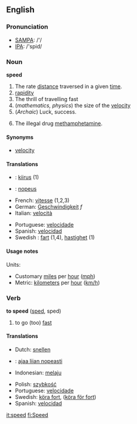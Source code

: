 ==English==
=== Pronunciation ===
*[[w:SAMPA|SAMPA]]: /'/
*[[w:IPA|IPA]]: /'spid/

=== Noun ===
'''speed'''
#The rate [[distance]] traversed in a given [[time]].
#[[rapidity]]
#The thrill of travelling fast
#(''mathematics, physics'') the size of the [[velocity]]
#(''Archaic'') Luck, success.
#{{slang}} The illegal drug [[methamphetamine]].

====Synonyms====
*[[velocity]]

==== Translations ====
{{top}}<!--languages from A to I go here-->
* {{et}}: [[kiirus]] (1)
*{{msg:fi}}: [[nopeus]]
*French: [[vitesse]] (1,2,3)
*German: [[Geschwindigkeit]] ''f''
*Italian: [[velocità]]
{{mid}}<!--languages from J to Z go here-->
*Portuguese: [[velocidade]]
*Spanish: [[velocidad]]
*Swedish : [[fart]] (1,4), [[hastighet]] (1)
{{bottom}}

====Usage notes====
Units:
*Customary [[mile]]s per [[hour]] ([[mph]])
*Metric: [[kilometer]]s per [[hour]] ([[km/h]])

=== Verb ===
{{en-infl-reg-consonant|speed||}}

'''to speed''' ([[sped]], sped)
# to go (too) [[fast]]

==== Translations ====
{{top}}<!--languages from A to I go here-->
*Dutch: [[snellen]]
*{{msg:fi}}: [[ajaa liian nopeasti]]
*Indonesian: [[laju|melaju]]
{{mid}}<!--languages from J to Z go here-->
*Polish: [[szybkość]]
*Portuguese: [[velocidade]]
*Swedish: [[köra fort]], ([[köra för fort]])
*Spanish: [[velocidad]]
{{bottom}}

[[it:speed]]
[[fi:Speed]]